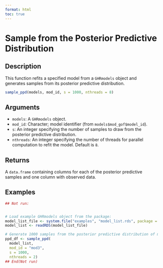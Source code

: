 ```yaml
---
format: html
toc: true
---
```


# Sample from the Posterior Predictive Distribution

## Description

This function refits a specified model from a `GHRmodels` object and generates samples from its posterior predictive distribution.

```r
sample_ppd(models, mod_id, s = 1000, nthreads = 8)
```

## Arguments

- `models`: A `GHRmodels` object.
- `mod_id`: Character; model identifier (from `models$mod_gof$model_id`).
- `s`: An integer specifying the number of samples to draw from the posterior predictive distribution.
- `nthreads`: An integer specifying the number of threads for parallel computation to refit the model. Default is `8`.

## Returns

A `data.frame` containing columns for each of the posterior predictive samples and one column with observed data.

## Examples

```r
## Not run:


# Load example GHRmodels object from the package: 
model_list_file <- system.file("examples", "model_list.rds", package = "GHRmodel")
model_list <- readRDS(model_list_file)

# Generate 1000 samples from the posterior predictive distribution of model 3.
ppd_df <- sample_ppd( 
  model_list,
  mod_id = "mod3", 
  s = 1000,
  nthreads = 2)
## End(Not run)
```
